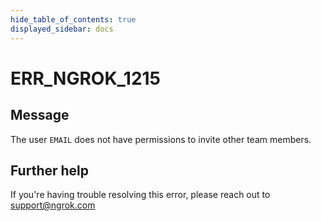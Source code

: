```yaml
---
hide_table_of_contents: true
displayed_sidebar: docs
---
```



# ERR_NGROK_1215

## Message

The user `EMAIL` does not have permissions to invite other team members.

<ErrorDetails error="err_ngrok_1215" />

## Further help

If you're having trouble resolving this error, please reach out to [support@ngrok.com](mailto:support@ngrok.com?subject=Help%20with%20ERR_NGROK_1215)

